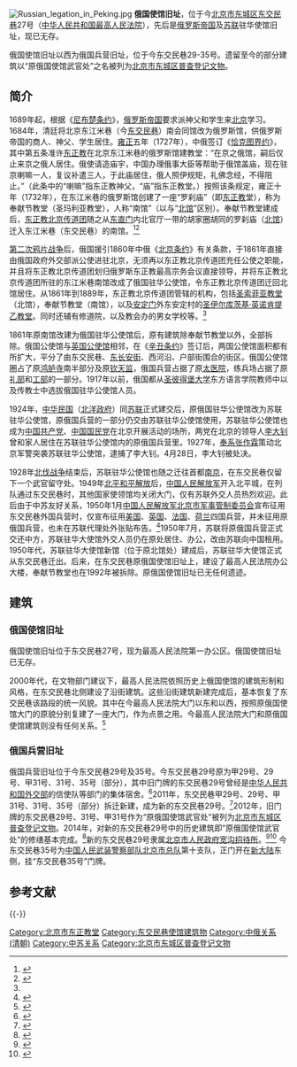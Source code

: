 [[File:Russian_legation_in_Peking.jpg|thumb]]
'''俄国使馆旧址'''，位于今[[北京市|北京市]][[东城区_(北京市)|东城区]][[东交民巷|东交民巷]]27号（[[中华人民共和国最高人民法院|中华人民共和国最高人民法院]]），先后是[[俄罗斯帝国|俄罗斯帝国]]及[[苏联|苏联]]驻华使馆旧址，现已无存。

俄国使馆旧址以西为俄国兵营旧址，位于今东交民巷29-35号。遗留至今的部分建筑以“原俄国使馆武官处”之名被列为[[北京市东城区普查登记文物|北京市东城区普查登记文物]]。

==简介==
1689年起，根据《[[尼布楚条约|尼布楚条约]]》，[[俄罗斯帝国|俄罗斯帝国]]要求派神父和学生来[[北京|北京]]学习。1684年，清廷将北京东江米巷（今[[东交民巷|东交民巷]]）南会同馆改为俄罗斯馆，供俄罗斯帝国的商人、神父、学生居住。[[雍正|雍正]]五年（1727年），中俄签订《[[恰克图界约|恰克图界约]]》，其中第五条准许[[东正教|东正教]]在北京东江米巷的俄罗斯馆建教堂：“在京之俄馆，嗣后仅止来京之俄人居住。俄使请造庙宇，中国办理俄事大臣等帮助于俄馆盖庙，现在驻京喇嘛一人，复议补遣三人，于此庙居住，俄人照伊规矩，礼佛念经，不得阻止。”（此条中的“喇嘛”指东正教神父，“庙”指东正教堂。）按照该条规定，雍正十年（1732年），在东江米巷的俄罗斯馆创建了一座“罗刹庙”（即[[东正教|东正教]]堂），称为奉献节教堂（圣玛利亚教堂），人称“南馆”（以与“[[北馆|北馆]]”区别）。奉献节教堂建成后，[[东正教北京传道团|东正教北京传道团]]随之从[[东直门|东直门]]内北官厅一带的胡家圈胡同的罗刹庙（[[北馆|北馆]]）迁入东江米巷（东交民巷）的南馆。<ref>{{Cite web |url = http://news.ifeng.com/a/20140910/41915540_0.shtml |title = 老北京有座“罗刹庙” |author =  |date = 2014-09-10 |publisher = 凤凰网 |language =  |accessdate =  |quote =  |archive-date = 2015-06-28 |archive-url = https://web.archive.org/web/20150628161902/http://news.ifeng.com/a/20140910/41915540_0.shtml |dead-url = no }}</ref><ref name=tx>{{Cite web|url =http://www.mzb.com.cn/html/Home/report/345883-20001.htm|title =试论东正教在北京的传播|author =佟洵|date =|publisher =北京联合大学学报1999(2)|language =|accessdate =|quote =}}{{dead link|date=2017年11月 |bot=InternetArchiveBot |fix-attempted=yes }}</ref>

[[第二次鸦片战争|第二次鸦片战争]]后，俄国援引1860年中俄《[[中俄北京条约|北京条约]]》有关条款，于1861年直接由俄国政府外交部派公使进驻北京，无须再以东正教北京传道团充任公使之职能，并且将东正教北京传道团划归俄罗斯东正教最高宗务会议直接领导，并将东正教北京传道团所驻的东江米巷南馆改成了俄国驻华公使馆，令东正教北京传道团迁回北馆居住。从1861年到1889年，东正教北京传道团管辖的机构，包括[[北馆|圣索菲亚教堂]]（北馆），奉献节教堂（南馆），以及[[安定门|安定门]]外东安定村的[[圣母堂_(北京)|圣伊尔库茨基·英诺肯提乙教堂]]。同时还辅有修道院，以及教会办的男女学校等。<ref name=tx/>

1861年原南馆改建为俄国驻华公使馆后，原有建筑除奉献节教堂以外，全部拆除。俄国公使馆与[[英国使馆旧址|英国公使馆]]相邻，在《[[辛丑条约|辛丑条约]]》签订后，两国公使馆面积都有所扩大，平分了由东交民巷、[[东长安街|东长安街]]、西河沿、户部街围合的街区。俄国公使馆圈占了原[[鸿胪寺|鸿胪寺]]南半部分及原[[钦天监|钦天监]]，俄国兵营占据了原[[太医院|太医院]]，练兵场占据了原[[礼部|礼部]]和[[工部|工部]]的一部分。1917年以前，俄国都从[[圣彼得堡大学|圣彼得堡大学]]东方语言学院教师中以及传教士中选拔俄国驻华公使馆人员。

1924年，[[中华民国|中华民国]]（[[北洋政府|北洋政府]]）同[[苏联|苏联]]正式建交后，原俄国驻华公使馆改为苏联驻华公使馆，原俄国兵营的一部分仍交由苏联驻华公使馆使用，苏联驻华公使馆也成为[[中国共产党|中国共产党]]、[[中国国民党|中国国民党]]在北京开展活动的场所，两党在北京的领导人[[李大钊|李大钊]]曾和家人居住在苏联驻华公使馆内的原俄国兵营里。1927年，[[奉系|奉系]][[张作霖|张作霖]]策动北京军警突袭苏联驻华公使馆，逮捕了李大钊。4月28日，李大钊被处决。

1928年[[北伐战争|北伐战争]]结束后，苏联驻华公使馆也随之迁往首都[[南京|南京]]，在东交民巷仅留下一个武官留守处。1949年[[北平和平解放|北平和平解放]]后，[[中国人民解放军|中国人民解放军]]开入北平城，在列队通过东交民巷时，其他国家使领馆均关闭大门，仅有苏联外交人员热烈欢迎。此后由于中苏友好关系，1950年1月[[中国人民解放军北京市军事管制委员会|中国人民解放军北京市军事管制委员会]]宣布征用东交民巷外国兵营时，仅宣布征用[[美国|美国]]、[[英国|英国]]、[[法国|法国]]、[[荷兰|荷兰]]四国兵营，并未征用原俄国兵营，也未在苏联代理处外张贴布告。<ref>{{Cite web  |url =http://news.ifeng.com/a/20150626/44051191_0.shtml  |title =新中国收回东交民巷外国兵营始末  |author =  |date =2015-06-26  |publisher =凤凰网  |language =  |accessdate =  |quote =  |archive-date =2015-08-03  |archive-url =https://web.archive.org/web/20150803234743/http://news.ifeng.com/a/20150626/44051191_0.shtml  |dead-url =no  }}</ref>1950年7月，苏联将原俄国兵营正式交还中方，苏联驻华大使馆外交人员仍在原处居住、办公，改由苏联向中国租用。1950年代，苏联驻华大使馆新馆（位于原北馆处）建成后，苏联驻华大使馆正式从东交民巷迁出。后来，在东交民巷原俄国使馆旧址上，建设了最高人民法院办公大楼，奉献节教堂也在1992年被拆除。原俄国使馆旧址已无任何遗迹。

==建筑==
===俄国使馆旧址===
俄国使馆旧址位于东交民巷27号，现为最高人民法院第一办公区。俄国使馆旧址已无存。

2000年代，在文物部门建议下，最高人民法院依照历史上俄国使馆的建筑形制和风格，在东交民巷北侧建设了沿街建筑。这些沿街建筑新建完成后，基本恢复了东交民巷该路段的统一风貌。其中在今最高人民法院大门以东和以西，按照原俄国使馆大门的原貌分别复建了一座大门，作为点景之用。今最高人民法院大门和原俄国使馆建筑则没有任何关系。<ref>{{Cite web|url =http://www.bj.xinhuanet.com/bjpd_sdwm/2007-11/13/content_11659855.htm|title =东交民巷使馆区有望整体保护|author =|date =2007-11-13|publisher =新华网|language =|accessdate =|quote =|deadurl =yes|archiveurl =https://web.archive.org/web/20170104235843/http://www.bj.xinhuanet.com/bjpd_sdwm/2007-11/13/content_11659855.htm|archivedate =2017-01-04}}</ref>

===俄国兵营旧址===
俄国兵营旧址位于今东交民巷29号及35号。今东交民巷29号原为甲29号、29号、甲31号、31号、35号（部分），其中旧门牌的东交民巷29号曾经是[[中华人民共和国外交部|中华人民共和国外交部]]的信使队等部门的集体宿舍。<ref>{{Cite web  |url =http://news.hebei.com.cn/system/2015/05/15/015530349.shtml  |title =关宗山：为国家机密护航16年  |author =  |date =2015-05-15  |publisher =长城网  |language =  |accessdate =  |quote =  |archive-url =https://web.archive.org/web/20170105091726/http://news.hebei.com.cn/system/2015/05/15/015530349.shtml  |archive-date =2017-01-05  |dead-url =yes  }}</ref>2011年，东交民巷甲29号、29号、甲31号、31号、35号（部分）拆迁新建，成为新的东交民巷29号。<ref>{{Cite web|url =http://www.bjjs.gov.cn/publish/portal0/tab662/info64765.htm|title =东城区东交民巷29号、31号院项目拆迁单位招标公告|author =|date =2011-07-29|publisher =北京市住房和城乡建设委员会|language =|accessdate =|quote =|deadurl =yes|archiveurl =https://web.archive.org/web/20170105083719/http://www.bjjs.gov.cn/publish/portal0/tab662/info64765.htm|archivedate =2017-01-05}}</ref>2012年，旧门牌的东交民巷29号、31号、甲31号作为“原俄国使馆武官处”被列为[[北京市东城区普查登记文物|北京市东城区普查登记文物]]。2014年，对新的东交民巷29号中的历史建筑即“原俄国使馆武官处”的修缮基本完成。<ref>{{Cite web |url = http://www.chinadaily.com.cn/hqgj/jryw/2014-01-09/content_10993692.html |title = 前门铛铛车延至永定门正研究 已委托专业部门做设计 |author =  |date = 2014-01-09 |publisher = 中国日报网 |language =  |accessdate =  |quote =  |archive-url = https://web.archive.org/web/20170105083333/http://www.chinadaily.com.cn/hqgj/jryw/2014-01-09/content_10993692.html |archive-date = 2017-01-05 |dead-url = yes }}</ref>新的东交民巷29号隶属[[北京市人民政府宽沟招待所|北京市人民政府宽沟招待所]]。<ref>{{Cite web|url =http://www.huashangyuanda.com/yewut_detail.html|title =工程业绩|author =|date =|publisher =华商远大|language =|accessdate =2017-01-05|quote =|deadurl =yes|archiveurl =https://web.archive.org/web/20170104234223/http://www.huashangyuanda.com/yewut_detail.html|archivedate =2017-01-04}}</ref><ref>{{Cite web |url = http://www.bidcenter.com.cn/newscontent-11524928-4.html |title = 东交民巷29号工程消防工程中标结果 |author =  |date = 2012-12-04 |publisher = 中国采招网 |language =  |accessdate =  |quote =  |archive-url = https://web.archive.org/web/20170104235723/http://www.bidcenter.com.cn/newscontent-11524928-4.html |archive-date = 2017-01-04 |dead-url = yes }}</ref> 今东交民巷35号为[[中国人民武装警察部队北京市总队|中国人民武装警察部队北京市总队]]第十支队，正门开在[[新大陆_(胡同)|新大陆]]东侧，挂“东交民巷35号”门牌。

== 参考文献 ==
{{Reflist|30em}}

{{-}}
{{北京教堂}}

[[Category:北京市东正教堂|Category:北京市东正教堂]]
[[Category:东交民巷使馆建筑物|Category:东交民巷使馆建筑物]]
[[Category:中俄关系_(清朝)|Category:中俄关系 (清朝)]]
[[Category:中苏关系|Category:中苏关系]]
[[Category:北京市东城区普查登记文物|Category:北京市东城区普查登记文物]]